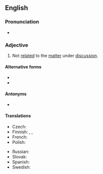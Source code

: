 {{also|offtopic|off topic}}
==English==

===Pronunciation===
* {{audio|en|En-au-off topic.ogg|Audio (AU)}}

===Adjective===
{{en-adj|head=[[off]]-[[topic]]}}

# Not [[related]] to the [[matter]] under [[discussion]].

====Alternative forms====
* {{l|en|offtopic}}
* {{l|en|off topic}}

====Antonyms====
* {{l|en|on-topic}}

====Translations====
{{trans-top|not related to the matter being discussed}}
* Czech: {{t|cs|mimo téma}}
* Finnish: {{t|fi|asiaan kuulumaton}}, {{t|fi|epäasiallinen}}, {{t+|fi|asiaton}}
* French: {{t+|fr|hors sujet}}
* Polish: {{t|pl|nie na temat}}
{{trans-mid}}
* Russian: {{t|ru|не по те́ме}}
* Slovak: {{t|sk|mimo témy}}
* Spanish: {{t|es|fuera de tema}}
* Swedish: {{t|sv|orelevant}}
{{trans-bottom}}